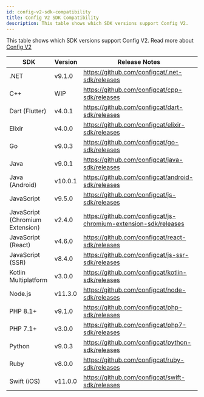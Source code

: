 ```yaml
---
id: config-v2-sdk-compatibility
title: Config V2 SDK Compatibility
description: This table shows which SDK versions support Config V2.
---
```


This table shows which SDK versions support Config V2. Read more about [Config V2](../config-v2)

| SDK                             | Version | Release Notes                                                   |
| ------------------------------- |---------| --------------------------------------------------------------- |
| .NET                            | v9.1.0  | https://github.com/configcat/.net-sdk/releases                  |
| C++                             | WIP     | https://github.com/configcat/cpp-sdk/releases                   |
| Dart (Flutter)                  | v4.0.1  | https://github.com/configcat/dart-sdk/releases                  |
| Elixir                          | v4.0.0  | https://github.com/configcat/elixir-sdk/releases                |
| Go                              | v9.0.3  | https://github.com/configcat/go-sdk/releases                    |
| Java                            | v9.0.1  | https://github.com/configcat/java-sdk/releases                  |
| Java (Android)                  | v10.0.1 | https://github.com/configcat/android-sdk/releases               |
| JavaScript                      | v9.5.0  | https://github.com/configcat/js-sdk/releases                    |
| JavaScript (Chromium Extension) | v2.4.0  | https://github.com/configcat/js-chromium-extension-sdk/releases |
| JavaScript (React)              | v4.6.0  | https://github.com/configcat/react-sdk/releases                 |
| JavaScript (SSR)                | v8.4.0  | https://github.com/configcat/js-ssr-sdk/releases                |
| Kotlin Multiplatform            | v3.0.0  | https://github.com/configcat/kotlin-sdk/releases                |
| Node.js                         | v11.3.0 | https://github.com/configcat/node-sdk/releases                  |
| PHP 8.1+                        | v9.1.0  | https://github.com/configcat/php-sdk/releases                   |
| PHP 7.1+                        | v3.0.0  | https://github.com/configcat/php7-sdk/releases                  |
| Python                          | v9.0.3  | https://github.com/configcat/python-sdk/releases                |
| Ruby                            | v8.0.0  | https://github.com/configcat/ruby-sdk/releases                  |
| Swift (iOS)                     | v11.0.0 | https://github.com/configcat/swift-sdk/releases                 |
